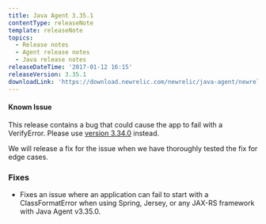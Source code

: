 ```yaml
---
title: Java Agent 3.35.1
contentType: releaseNote
template: releaseNote
topics:
  - Release notes
  - Agent release notes
  - Java release notes
releaseDateTime: '2017-01-12 16:15'
releaseVersion: 3.35.1
downloadLink: 'https://download.newrelic.com/newrelic/java-agent/newrelic-agent/3.35.1'
---
```


#### Known Issue

This release contains a bug that could cause the app to fail with a VerifyError. Please use [version 3.34.0](https://docs.newrelic.com/docs/release-notes/agent-release-notes/java-release-notes/java-agent-3340) instead.

We will release a fix for the issue when we have thoroughly tested the fix for edge cases.

### Fixes

* Fixes an issue where an application can fail to start with a ClassFormatError when using Spring, Jersey, or any JAX-RS framework with Java Agent v3.35.0.
